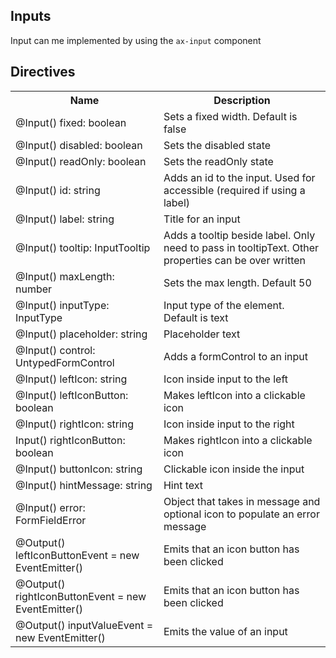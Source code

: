 
<Meta title="Wiki/Input" />

## Inputs

Input can me implemented by using the `ax-input` component

## Directives

<table>
  <tr>
    <th>Name</th>
    <th>Description</th>
  </tr>
  <tr>
    <td>@Input() fixed: boolean</td>
    <td>Sets a fixed width. Default is false</td>
  </tr>
  <tr>
    <td>@Input() disabled: boolean</td>
    <td>Sets the disabled state</td>
  </tr>
  <tr>
    <td>@Input() readOnly: boolean</td>
    <td>Sets the readOnly state</td>
  </tr>
  <tr>
    <td>@Input() id: string</td>
    <td>Adds an id to the input. Used for accessible (required if using a label)</td>
  </tr>
  <tr>
    <td>@Input() label: string</td>
    <td>Title for an input</td>
  </tr>
  <tr>
    <td> @Input() tooltip: InputTooltip</td>
    <td>
      Adds a tooltip beside label. Only need to pass in tooltipText. Other properties can be over
      written
    </td>
  </tr>
  <tr>
    <td> @Input() maxLength: number</td>
    <td>Sets the max length. Default 50</td>
  </tr>
  <tr>
    <td>@Input() inputType: InputType</td>
    <td>Input type of the element. Default is text</td>
  </tr>
  <tr>
    <td>@Input() placeholder: string</td>
    <td>Placeholder text</td>
  </tr>
  <tr>
    <td>@Input() control: UntypedFormControl</td>
    <td>Adds a formControl to an input</td>
  </tr>
  <tr>
    <td>@Input() leftIcon: string</td>
    <td>Icon inside input to the left</td>
  </tr>
  <tr>
    <td>@Input() leftIconButton: boolean</td>
    <td>Makes leftIcon into a clickable icon</td>
  </tr>
  <tr>
    <td>@Input() rightIcon: string</td>
    <td>Icon inside input to the right</td>
  </tr>
  <tr>
    <td>Input() rightIconButton: boolean</td>
    <td>Makes rightIcon into a clickable icon</td>
  </tr>
  <tr>
    <td>@Input() buttonIcon: string</td>
    <td>Clickable icon inside the input</td>
  </tr>
  <tr>
    <td>@Input() hintMessage: string</td>
    <td>Hint text</td>
  </tr>
  <tr>
    <td>@Input() error: FormFieldError</td>
    <td>Object that takes in message and optional icon to populate an error message</td>
  </tr>
  <tr>
    <td>@Output() leftIconButtonEvent = new EventEmitter()</td>
    <td>Emits that an icon button has been clicked</td>
  </tr>
  <tr>
    <td>@Output() rightIconButtonEvent = new EventEmitter()</td>
    <td>Emits that an icon button has been clicked</td>
  </tr>
  <tr>
    <td>@Output() inputValueEvent = new EventEmitter()</td>
    <td>Emits the value of an input</td>
  </tr>
</table>
